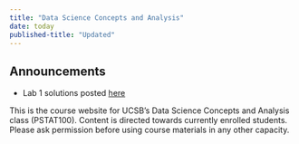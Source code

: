 ```yaml
---
title: "Data Science Concepts and Analysis"
date: today
published-title: "Updated"
---
```


::: {.callout-note}
## Announcements
* Lab 1 solutions posted [here](content.qmd#week-2)
:::

This is the course website for UCSB's Data Science Concepts and Analysis class (PSTAT100). Content is directed towards currently enrolled students. Please ask permission before using course materials in any other capacity.